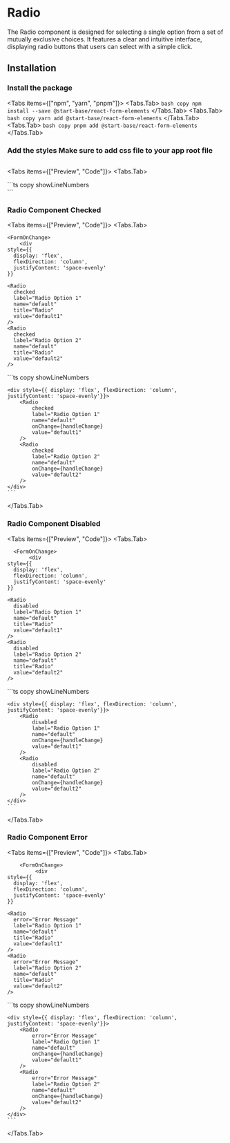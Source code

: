 
# Radio

The Radio component is designed for selecting a single option from a set of mutually exclusive choices. It features a clear and intuitive interface, displaying radio buttons that users can select with a simple click.

<ApiReferenceButton path="form-radio--docs" />

## Installation

<Steps>

### Install the package

<Tabs items={["npm", "yarn", "pnpm"]}>
  <Tabs.Tab>
    ``` bash copy npm install --save @start-base/react-form-elements ```
  </Tabs.Tab>
  <Tabs.Tab>
    ``` bash copy yarn add @start-base/react-form-elements ```
  </Tabs.Tab>
  <Tabs.Tab>
    ``` bash copy pnpm add @start-base/react-form-elements ```
  </Tabs.Tab>
</Tabs>
### Add the styles Make sure to add css file to your app root file

```tsx copy
```

</Steps>

<Tabs items={["Preview", "Code"]}>
  <Tabs.Tab>
  <Preview height="200px">
   
  <FormOnChange>
   <div
    style={{
      display: 'flex',
      flexDirection: 'column',
      justifyContent: 'space-evenly'
    }}
  >
    <Radio
      label="Radio Option 1"
      name="default"
      value="default1"
    />
    <Radio
      label="Radio Option 2"
      name="default"
      value="default2"
    />
  </div>
  </FormOnChange>
  </Preview>
  </Tabs.Tab>
  <Tabs.Tab>
    ```ts copy showLineNumbers

   <div style={{ display: 'flex', flexDirection: 'column', justifyContent: 'space-evenly'}}>
        <Radio
          label="Radio Option 1"
          name="default"
          onChange={handleChange}
          value="default1"
        />
        <Radio
          label="Radio Option 2"
          name="default"
          onChange={handleChange}
          value="default2"
        />
    </div>
    ```
  </Tabs.Tab>
</Tabs>

### Radio Component Checked

<Tabs items={["Preview", "Code"]}>
  <Tabs.Tab>
  <Preview height="200px">

    <FormOnChange>
        <div
    style={{
      display: 'flex',
      flexDirection: 'column',
      justifyContent: 'space-evenly'
    }}

>

    <Radio
      checked
      label="Radio Option 1"
      name="default"
      title="Radio"
      value="default1"
    />
    <Radio
      checked
      label="Radio Option 2"
      name="default"
      title="Radio"
      value="default2"
    />

  </div>
  </FormOnChange>
  </Preview>
  </Tabs.Tab>
  <Tabs.Tab>
    ```ts copy showLineNumbers

    <div style={{ display: 'flex', flexDirection: 'column', justifyContent: 'space-evenly'}}>
        <Radio
            checked
            label="Radio Option 1"
            name="default"
            onChange={handleChange}
            value="default1"
        />
        <Radio
            checked
            label="Radio Option 2"
            name="default"
            onChange={handleChange}
            value="default2"
        />
    </div>
    ```

  </Tabs.Tab>
</Tabs>

### Radio Component Disabled

<Tabs items={["Preview", "Code"]}>
  <Tabs.Tab>
  <Preview height="200px">

      <FormOnChange>
           <div
    style={{
      display: 'flex',
      flexDirection: 'column',
      justifyContent: 'space-evenly'
    }}

>

    <Radio
      disabled
      label="Radio Option 1"
      name="default"
      title="Radio"
      value="default1"
    />
    <Radio
      disabled
      label="Radio Option 2"
      name="default"
      title="Radio"
      value="default2"
    />

  </div>
  </FormOnChange>
  </Preview>
  </Tabs.Tab>
  <Tabs.Tab>
    ```ts copy showLineNumbers

    <div style={{ display: 'flex', flexDirection: 'column', justifyContent: 'space-evenly'}}>
        <Radio
            disabled
            label="Radio Option 1"
            name="default"
            onChange={handleChange}
            value="default1"
        />
        <Radio
            disabled
            label="Radio Option 2"
            name="default"
            onChange={handleChange}
            value="default2"
        />
    </div>
    ```

  </Tabs.Tab>
</Tabs>

### Radio Component Error

<Tabs items={["Preview", "Code"]}>
  <Tabs.Tab>
  <Preview height="200px">
  
        <FormOnChange>
             <div
    style={{
      display: 'flex',
      flexDirection: 'column',
      justifyContent: 'space-evenly'
    }}
  >
    <Radio
      error="Error Message"
      label="Radio Option 1"
      name="default"
      title="Radio"
      value="default1"
    />
    <Radio
      error="Error Message"
      label="Radio Option 2"
      name="default"
      title="Radio"
      value="default2"
    />
  </div>
  </FormOnChange>
  </Preview>
  </Tabs.Tab>
  <Tabs.Tab>
    ```ts copy showLineNumbers

    <div style={{ display: 'flex', flexDirection: 'column', justifyContent: 'space-evenly'}}>
        <Radio
            error="Error Message"
            label="Radio Option 1"
            name="default"
            onChange={handleChange}
            value="default1"
        />
        <Radio
            error="Error Message"
            label="Radio Option 2"
            name="default"
            onChange={handleChange}
            value="default2"
        />
    </div>
    ```

  </Tabs.Tab>
</Tabs>
